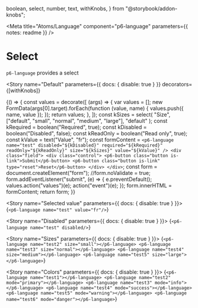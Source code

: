   boolean,
  select,
  number,
  text,
  withKnobs,
} from "@storybook/addon-knobs";

<Meta
  title="Atoms/Language"
  component="p6-language"
  parameters={{ notes: readme }}
/>

# Select

`p6-language` provides a select

<Story
  name="Default"
  parameters={{ docs: { disable: true } }}
  decorators={[withKnobs]}
>
  {() => {
    const values = decorate([
      (args) => {
        var values = [];
        new FormData(args[0].target).forEach(function (value, name) {
          values.push({ name, value });
        });
        return values;
      },
    ]);
    const kSizes = select(
      "Size",
      ["default", "small", "normal", "medium", "large"],
      "default"
    );
    const kRequired = boolean("Required", true);
    const kDisabled = boolean("Disabled", false);
    const kReadOnly = boolean("Read only", true);
    const kValue = text("Value", "fr");
    const formContent = `
      <p6-language
        name="test"
        disabled="${kDisabled}"
        required="${kRequired}"
        readOnly="${kReadOnly}"
        size="${kSizes}"
        value="${kValue}"
        />
      <div class="field">
        <div class="control">
          <p6-button class="button is-link">Submit</p6-button>
          <p6-button class="button is-link" type="reset">Reset</p6-button>
        </div>
      </div>
    `;
    const form = document.createElement("form");
    //form.noValidate = true;
    form.addEventListener("submit", (e) => {
      e.preventDefault();
      values.action("values")(e);
      action("event")(e);
    });
    form.innerHTML = formContent;
    return form;
  }}
</Story>

<Story name="Selected value" parameters={{ docs: { disable: true } }}>
  {`
      <p6-language name="test" value="fr"/>
    `}
</Story>

<Story name="Disabled" parameters={{ docs: { disable: true } }}>
  {`
      <p6-language name="test" disabled/>
    `}
</Story>

<Story name="Sizes" parameters={{ docs: { disable: true } }}>
  {`
      <p6-language name="test2" size="small"></p6-language>
      <p6-language name="test3" size="normal"></p6-language>
      <p6-language name="test4" size="medium"></p6-language>
      <p6-language name="test5" size="large"></p6-language>
    `}
</Story>

<Story name="Colors" parameters={{ docs: { disable: true } }}>
  {`
      <p6-language name="test1"></p6-language>
      <p6-language name="test2" mode="primary"></p6-language>
      <p6-language name="test3" mode="info"></p6-language>
      <p6-language name="test4" mode="success"></p6-language>
      <p6-language name="test5" mode="warning"></p6-language>
      <p6-language name="test6" mode="danger"></p6-language>
    `}
</Story>
